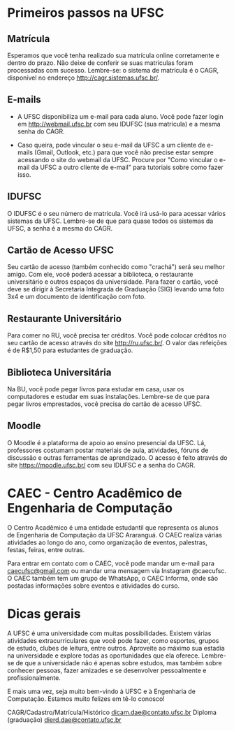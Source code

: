 # Primeiros passos na UFSC

## Matrícula

Esperamos que você tenha realizado sua matrícula online corretamente e dentro do prazo. Não deixe de conferir se suas matrículas foram processadas com sucesso. Lembre-se: o sistema de matrícula é o CAGR, disponível no endereço http://cagr.sistemas.ufsc.br/. 

## E-mails 

- A UFSC disponibiliza um e-mail para cada aluno. Você pode fazer login em http://webmail.ufsc.br com seu IDUFSC (sua matrícula) e a mesma senha do CAGR.

- Caso queira, pode vincular o seu e-mail da UFSC a um cliente de e-mails (Gmail, Outlook, etc.) para que você não precise estar sempre acessando o site do webmail da UFSC. Procure por "Como vincular o e-mail da UFSC a outro cliente de e-mail" para tutoriais sobre como fazer isso.

## IDUFSC

O IDUFSC é o seu número de matrícula. Você irá usá-lo para acessar vários sistemas da UFSC. Lembre-se de que para quase todos os sistemas da UFSC, a senha é a mesma do CAGR.

## Cartão de Acesso UFSC

Seu cartão de acesso (também conhecido como "crachá") será seu melhor amigo. Com ele, você poderá acessar a biblioteca, o restaurante universitário e outros espaços da universidade. Para fazer o cartão, você deve se dirigir à Secretaria Integrada de Graduação (SIG) levando uma foto 3x4 e um documento de identificação com foto.

## Restaurante Universitário

Para comer no RU, você precisa ter créditos. Você pode colocar créditos no seu cartão de acesso através do site http://ru.ufsc.br/. O valor das refeições é de R$1,50 para estudantes de graduação.

## Biblioteca Universitária

Na BU, você pode pegar livros para estudar em casa, usar os computadores e estudar em suas instalações. Lembre-se de que para pegar livros emprestados, você precisa do cartão de acesso UFSC.

## Moodle

O Moodle é a plataforma de apoio ao ensino presencial da UFSC. Lá, professores costumam postar materiais de aula, atividades, fóruns de discussão e outras ferramentas de aprendizado. O acesso é feito através do site https://moodle.ufsc.br/ com seu IDUFSC e a senha do CAGR.

# CAEC - Centro Acadêmico de Engenharia de Computação

O Centro Acadêmico é uma entidade estudantil que representa os alunos de Engenharia de Computação da UFSC Araranguá. O CAEC realiza várias atividades ao longo do ano, como organização de eventos, palestras, festas, feiras, entre outras.

Para entrar em contato com o CAEC, você pode mandar um e-mail para caecufsc@gmail.com ou mandar uma mensagem via Instagram @caecufsc. O CAEC também tem um grupo de WhatsApp, o CAEC Informa, onde são postadas informações sobre eventos e atividades do curso.

# Dicas gerais

A UFSC é uma universidade com muitas possibilidades. Existem várias atividades extracurriculares que você pode fazer, como esportes, grupos de estudo, clubes de leitura, entre outros. Aproveite ao máximo sua estadia na universidade e explore todas as oportunidades que ela oferece. Lembre-se de que a universidade não é apenas sobre estudos, mas também sobre conhecer pessoas, fazer amizades e se desenvolver pessoalmente e profissionalmente.

E mais uma vez, seja muito bem-vindo à UFSC e à Engenharia de Computação. Estamos muito felizes em tê-lo conosco!


CAGR/Cadastro/Matrícula/Histórico	dicam.dae@contato.ufsc.br
Diploma (graduação)	dierd.dae@contato.ufsc.br